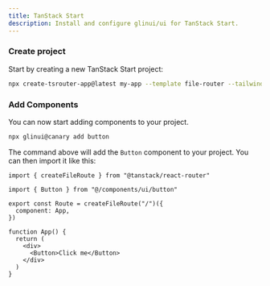 ```yaml
---
title: TanStack Start
description: Install and configure glinui/ui for TanStack Start.
---
```


<Steps>

### Create project

Start by creating a new TanStack Start project:

```bash
npx create-tsrouter-app@latest my-app --template file-router --tailwind --add-ons glinui
```

### Add Components

You can now start adding components to your project.

```bash
npx glinui@canary add button
```

The command above will add the `Button` component to your project. You can then import it like this:

```tsx title="src/routes/index.tsx" showLineNumbers {3,12}
import { createFileRoute } from "@tanstack/react-router"

import { Button } from "@/components/ui/button"

export const Route = createFileRoute("/")({
  component: App,
})

function App() {
  return (
    <div>
      <Button>Click me</Button>
    </div>
  )
}
```

</Steps>
